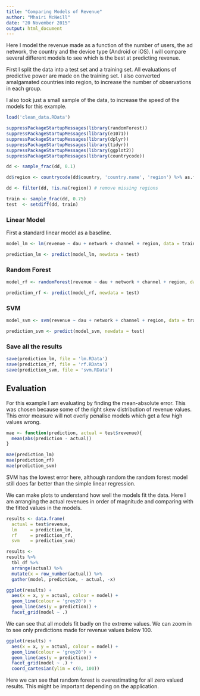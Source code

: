 ---
title: "Comparing Models of Revenue"
author: "Mhairi McNeill"
date: "20 November 2015"
output: html_document
---

Here I model the revenue made as a function of the number of users, the ad network, the country and the device type (Android or iOS). I will compare several different models to see which is the best at predicting revenue.

First I split the data into a test set and a training set. All evaluations of predictive power are made on the training set. I also converted amalgamated countries into region, to increase the number of observations in each group. 

I also took just a small sample of the data, to increase the speed of the models for this example. 

```{r, cache = TRUE}
load('clean_data.RData')

suppressPackageStartupMessages(library(randomForest))
suppressPackageStartupMessages(library(e1071))
suppressPackageStartupMessages(library(dplyr))
suppressPackageStartupMessages(library(tidyr))
suppressPackageStartupMessages(library(ggplot2))
suppressPackageStartupMessages(library(countrycode))

dd <- sample_frac(dd, 0.1)

dd$region <- countrycode(dd$country, 'country.name', 'region') %>% as.factor

dd <- filter(dd, !is.na(region)) # remove missing regions

train <- sample_frac(dd, 0.75)
test  <- setdiff(dd, train)

```

### Linear Model

First a standard linear model as a baseline. 

```{r, cache = TRUE}
model_lm <- lm(revenue ~ dau + network + channel + region, data = train)

prediction_lm <- predict(model_lm, newdata = test)
```

### Random Forest

```{r, cache = TRUE}
model_rf <- randomForest(revenue ~ dau + network + channel + region, data = train)

prediction_rf <- predict(model_rf, newdata = test)
```

### SVM

```{r, cache = TRUE}
model_svm <- svm(revenue ~ dau + network + channel + region, data = train)

prediction_svm <- predict(model_svm, newdata = test)
```

### Save all the results
```{r}
save(prediction_lm, file = 'lm.RData')
save(prediction_rf, file = 'rf.RData')
save(prediction_svm, file = 'svm.RData')
```

## Evaluation

For this example I am evaluating by finding the mean-absolute error. This was chosen because some of the right skew distribution of revenue values. This error measure will not overly penalise models which get a few high values wrong. 

```{r}
mae <- function(prediction, actual = test$revenue){
  mean(abs(prediction - actual))  
}

mae(prediction_lm)
mae(prediction_rf)
mae(prediction_svm)
```
SVM has the lowest error here, although random the random forest model still does far better than the simple linear regression.

We can make plots to understand how well the models fit the data. Here I am arranging the actual revenues in order of magnitude and comparing with the fitted values in the models.

```{r}
results <- data.frame(
  actual = test$revenue,
  lm     = prediction_lm,
  rf     = prediction_rf,
  svm    = prediction_svm)

results <- 
results %>%
  tbl_df %>%
  arrange(actual) %>%
  mutate(x = row_number(actual)) %>%
  gather(model, prediction, - actual, -x) 

ggplot(results) +
  aes(x = x, y = actual, colour = model) +
  geom_line(colour = 'grey20') +
  geom_line(aes(y = prediction)) +
  facet_grid(model ~ .)
```

We can see that all models fit badly on the extreme values. We can zoom in to see only predictions made for revenue values below 100.

```{r}
ggplot(results) +
  aes(x = x, y = actual, colour = model) +
  geom_line(colour = 'grey20') +
  geom_line(aes(y = prediction)) +
  facet_grid(model ~ .) +
  coord_cartesian(ylim = c(0, 100))
```

Here we can see that random forest is overestimating for all zero valued results. This might be important depending on the application. 


